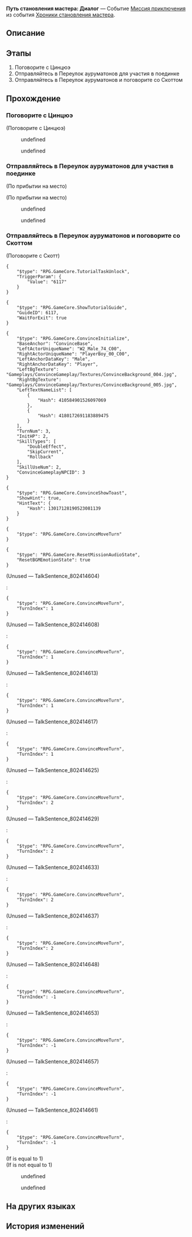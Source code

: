 {{Дополнить|Диалоги.}}
{{Миссия Инфобокс
|id              = 8024115
|Название        = 
|Изображение     = Миссия Освоения Путь становления мастера Диалог.png
|Тип             = Миссия приключения
|События         = Хроники становления мастера
|Глава           = Хроники становления мастера
|Условия         = 
|Персонажи       = Март 7; Первопроходец; Скотт; Цинцюэ
|СтартЛокация    = Центральная гавань Приюта звёздных яликов
|Мир             = Лофу Сяньчжоу
|Локации         = Центральная гавань Приюта звёздных яликов
|Предыдущая      = 
|Следующая       = 
|Награды         = Звёздный нефрит*10; Утраченный кристалл*2; Кредиты*20 000
}}
'''Путь становления мастера: Диалог''' — Событие [[Миссия приключения]] из события [[Хроники становления мастера]].

==Описание==
{{Описание|Благодаря помощи Цинцюэ навыки владения мечом Март значительно улучшились... Цинцюэ поговорила со Скоттом перед дуэлью. После этого разговора Скотт полностью утратил боевой дух.<br />Итак, даже не пришлось сражаться. Безоговорочная победа.}}

==Этапы==
# Поговорите с Цинцюэ
# Отправляйтесь в Переулок ауруматонов для участия в поединке
# Отправляйтесь в Переулок ауруматонов и поговорите со Скоттом

==Прохождение==
{{Дополнить}}


===Поговорите с Цинцюэ===
{{Описание миссии|локация=Центральная гавань Приюта звёздных яликов|Спустя пятнадцать дней тренировок и приключений вы с Март 7 понимаете, что простой победы в поединке на мечах будет мало.<br />Вы уже столько приключений пережили вместе с Цинцюэ за последние две недели - может, стоит обратиться за советом к ней?}}
{{Диалог Начало}}

;(Поговорите с Цинцюэ)
<!--Unknown TalkSentence: 802414401-->
<!--Unknown TalkSentence: 802414402-->
:{{Диалог|Стрелка}} undefined
:<!--Unknown TalkSentence: 802414404-->
:<!--Unknown TalkSentence: 802414405-->
:<!--Unknown TalkSentence: 802414406-->
:<!--Unknown TalkSentence: 802414407-->
:{{Диалог|Стрелка}} undefined
:<!--Unknown TalkSentence: 802414406-->
:<!--Unknown TalkSentence: 802414407-->
<!--Unknown TalkSentence: 802414406-->
<!--Unknown TalkSentence: 802414407-->

{{Диалог Конец}}

===Отправляйтесь в Переулок ауруматонов для участия в поединке===
{{Описание миссии|локация=Переулок ауруматонов|Цинцюэ уверена, что корень проблем Скотта лежит в его излишней любви к работе и желании доставлять окружающим неприятности. Она желает встретиться с ним лично.<br />Вряд ли Цинцюэ можно назвать умелой фехтовальщицей... Неужели она хочет просто воззвать к голосу разума Скотта? Отправляйтесь в Переулок ауруматонов, чтобы прояснить ситуацию.}}
{{Диалог Начало}}
;(По прибытии на место)

;(По прибытии на место)
<!--Unknown TalkSentence: 802414501-->
<!--Unknown TalkSentence: 802414502-->
<!--Unknown TalkSentence: 802414503-->
<!--Unknown TalkSentence: 802414504-->
:{{Диалог|Стрелка}} undefined
:<!--Unknown TalkSentence: 802414506-->
:<!--Unknown TalkSentence: 802414507-->
:<!--Unknown TalkSentence: 802414508-->
:<!--Unknown TalkSentence: 802414509-->
:<!--Unknown TalkSentence: 802414510-->
:<!--Unknown TalkSentence: 802414511-->
:<!--Unknown TalkSentence: 802414512-->
:<!--Unknown TalkSentence: 802414513-->
:<!--Unknown TalkSentence: 802414514-->
:<!--Unknown TalkSentence: 802414515-->
:{{Диалог|Стрелка}} undefined
:<!--Unknown TalkSentence: 802414508-->
:<!--Unknown TalkSentence: 802414509-->
:<!--Unknown TalkSentence: 802414510-->
:<!--Unknown TalkSentence: 802414511-->
:<!--Unknown TalkSentence: 802414512-->
:<!--Unknown TalkSentence: 802414513-->
:<!--Unknown TalkSentence: 802414514-->
:<!--Unknown TalkSentence: 802414515-->
<!--Unknown TalkSentence: 802414508-->
<!--Unknown TalkSentence: 802414509-->
<!--Unknown TalkSentence: 802414510-->
<!--Unknown TalkSentence: 802414511-->
<!--Unknown TalkSentence: 802414512-->
<!--Unknown TalkSentence: 802414513-->
<!--Unknown TalkSentence: 802414514-->
<!--Unknown TalkSentence: 802414515-->
{{Диалог Конец}}

===Отправляйтесь в Переулок ауруматонов и поговорите со Скоттом===
{{Описание миссии|локация=Переулок ауруматонов|Цинцюэ уверена, что корень проблем Скотта лежит в его излишней любви к работе и желании доставлять окружающим неприятности. Она желает встретиться с ним лично.<br />Цинцюэ собирается провести со Скоттом воспитательную беседу, чтобы наставить его на путь истинный. Это задача не из простых - Цинцюэ наверняка потребуется ваша помощь.}}
{{Диалог Начало}}

;(Поговорите с Скотт)
<pre>{
	"$type": "RPG.GameCore.TutorialTaskUnlock",
	"TriggerParam": {
		"Value": "6117"
	}
}</pre>
<pre>{
	"$type": "RPG.GameCore.ShowTutorialGuide",
	"GuideID": 6117,
	"WaitForExit": true
}</pre>
<pre>{
	"$type": "RPG.GameCore.ConvinceInitialize",
	"BaseAnchor": "ConvinceBase",
	"LeftActorUniqueName": "W2_Male_74_C00",
	"RightActorUniqueName": "PlayerBoy_00_C00",
	"LeftAnchorDataKey": "Male",
	"RightAnchorDataKey": "Player",
	"LeftBgTexture": "Gameplays/ConvinceGameplay/Textures/ConvinceBackground_004.jpg",
	"RightBgTexture": "Gameplays/ConvinceGameplay/Textures/ConvinceBackground_005.jpg",
	"LeftTextNameList": [
		{
			"Hash": 410584901526097069
		},
		{
			"Hash": 4180172691183889475
		}
	],
	"TurnNum": 3,
	"InitHP": 2,
	"SkillTypes": [
		"DoubleEffect",
		"SkipCurrent",
		"Rollback"
	],
	"SkillUseNum": 2,
	"ConvinceGameplayNPCID": 3
}</pre>
:{{tx}}
<pre>{
	"$type": "RPG.GameCore.ConvinceShowToast",
	"ShowHint": true,
	"HintText": {
		"Hash": 13017128190523081139
	}
}</pre>
<pre>{
	"$type": "RPG.GameCore.ConvinceMoveTurn"
}</pre>
<pre>{
	"$type": "RPG.GameCore.ResetMissionAudioState",
	"ResetBGMEmotionState": true
}</pre>

;(Unused &mdash; TalkSentence_802414604)
<!--Unknown TalkSentence: 802414604-->
::{{tx}}
:<pre>{
	"$type": "RPG.GameCore.ConvinceMoveTurn",
	"TurnIndex": 1
}</pre>

;(Unused &mdash; TalkSentence_802414608)
<!--Unknown TalkSentence: 802414608-->
::{{tx}}
:<pre>{
	"$type": "RPG.GameCore.ConvinceMoveTurn",
	"TurnIndex": 1
}</pre>

;(Unused &mdash; TalkSentence_802414613)
<!--Unknown TalkSentence: 802414613-->
::{{tx}}
:<pre>{
	"$type": "RPG.GameCore.ConvinceMoveTurn",
	"TurnIndex": 1
}</pre>

;(Unused &mdash; TalkSentence_802414617)
<!--Unknown TalkSentence: 802414617-->
::{{tx}}
:<pre>{
	"$type": "RPG.GameCore.ConvinceMoveTurn",
	"TurnIndex": 1
}</pre>

;(Unused &mdash; TalkSentence_802414625)
<!--Unknown TalkSentence: 802414625-->
::{{tx}}
:<pre>{
	"$type": "RPG.GameCore.ConvinceMoveTurn",
	"TurnIndex": 2
}</pre>

;(Unused &mdash; TalkSentence_802414629)
<!--Unknown TalkSentence: 802414629-->
::{{tx}}
:<pre>{
	"$type": "RPG.GameCore.ConvinceMoveTurn",
	"TurnIndex": 2
}</pre>

;(Unused &mdash; TalkSentence_802414633)
<!--Unknown TalkSentence: 802414633-->
::{{tx}}
:<pre>{
	"$type": "RPG.GameCore.ConvinceMoveTurn",
	"TurnIndex": 2
}</pre>

;(Unused &mdash; TalkSentence_802414637)
<!--Unknown TalkSentence: 802414637-->
::{{tx}}
:<pre>{
	"$type": "RPG.GameCore.ConvinceMoveTurn",
	"TurnIndex": 2
}</pre>

;(Unused &mdash; TalkSentence_802414648)
<!--Unknown TalkSentence: 802414648-->
::{{tx}}
:<pre>{
	"$type": "RPG.GameCore.ConvinceMoveTurn",
	"TurnIndex": -1
}</pre>

;(Unused &mdash; TalkSentence_802414653)
<!--Unknown TalkSentence: 802414653-->
::{{tx}}
:<pre>{
	"$type": "RPG.GameCore.ConvinceMoveTurn",
	"TurnIndex": -1
}</pre>

;(Unused &mdash; TalkSentence_802414657)
<!--Unknown TalkSentence: 802414657-->
::{{tx}}
:<pre>{
	"$type": "RPG.GameCore.ConvinceMoveTurn",
	"TurnIndex": -1
}</pre>

;(Unused &mdash; TalkSentence_802414661)
<!--Unknown TalkSentence: 802414661-->
::{{tx}}
:<pre>{
	"$type": "RPG.GameCore.ConvinceMoveTurn",
	"TurnIndex": -1
}</pre>
{{Описание миссии|локация=Переулок ауруматонов|Цинцюэ уверена, что корень проблем Скотта лежит в его излишней любви к работе и желании доставлять окружающим неприятности. Она желает встретиться с ним лично.<br />Скот выглядит убеждённым. Похоже, в этот раз он признаёт свою ошибку.}}
;(If {{F|MissionCV-8024115-undefined}} is equal to 1)
;(If {{F|MissionCV-8024115-undefined}} is not equal to 1)
:{{tx}}
<!--Unknown TalkSentence: 802415001-->
<!--Unknown TalkSentence: 802415002-->
<!--Unknown TalkSentence: 802415003-->
<!--Unknown TalkSentence: 802415004-->
<!--Unknown TalkSentence: 802415005-->
:{{Диалог|Стрелка}} undefined
:<!--Unknown TalkSentence: 802415007-->
:<!--Unknown TalkSentence: 802415008-->
:<!--Unknown TalkSentence: 802415009-->
:<!--Unknown TalkSentence: 802415010-->
:<!--Unknown TalkSentence: 802415011-->
::{{tx}}
:{{Диалог|Стрелка}} undefined
:<!--Unknown TalkSentence: 802415010-->
:<!--Unknown TalkSentence: 802415011-->
::{{tx}}
<!--Unknown TalkSentence: 802415010-->
<!--Unknown TalkSentence: 802415011-->
:{{tx}}
{{Диалог Конец}}

==На других языках==
{{На других языках
|en   = Way of Primaveral Blade: Rhetoric
|zhs  = 初花剑客行•辩辞
|zht  = 初花劍客行•辯辭
|ja   = 花咲く剣客行・辞弁
|ko   = 초화검객행•변론
|es   = El florecer de una espadachina: Retórica
|fr   = Voie de la première lame&nbsp;: Rhétorique
|ru   = Путь становления мастера: Диалог
|th   = วิถีนักดาบบุปผาแรกแย้ม: วาทศาสตร์
|vi   = Sơ Hoa Kiếm Khách Hành - Biện Giải
|de   = Reise der erblühenden Klinge: Rhetorik
|id   = Bunga Pertama Jalan Pedang: Pernyataan
|pt   = Caminho da Lâmina Primaveril: Retórica
}}

==История изменений==
{{История изменений|2.7}}
